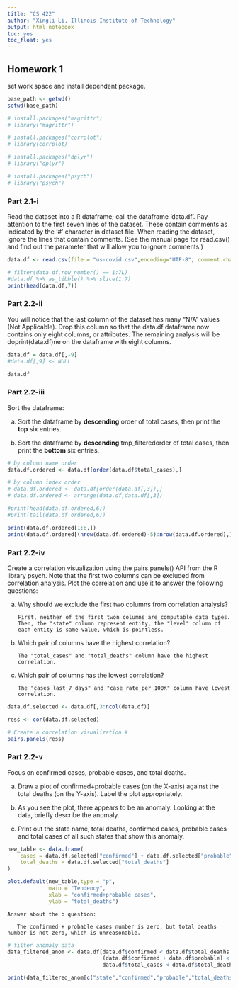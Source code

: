 ```yaml
---
title: "CS 422"
author: "Xingli Li, Illinois Institute of Technology"
output: html_notebook
toc: yes
toc_float: yes
---
```


## Homework 1

set work space and install dependent package.

```r

base_path <- getwd()
setwd(base_path)

# install.packages("magrittr")
# library("magrittr")

# install.packages("corrplot")
# library(corrplot)

# install.packages("dplyr")
# library("dplyr")

# install.packages("psych")
# library("psych")
```

### Part 2.1-i

Read the dataset into a R dataframe; call the dataframe 'data.df'. Pay attention to the first seven lines of the dataset. These contain comments as indicated by the '#' character in dataset file. When reading the dataset, ignore the lines that contain comments. (See the manual page for read.csv() and find out the parameter that will allow you to ignore comments.)

```r

data.df <- read.csv(file = "us-covid.csv",encoding="UTF-8", comment.char = "#")

# filter(data.df,row_number() == 1:7L)
#data.df %>% as_tibble() %>% slice(1:7)
print(head(data.df,7))
```

### Part 2.2-ii

You will notice that the last column of the dataset has many "N/A" values (Not Applicable). Drop this column so that the data.df dataframe now contains only eight columns, or attributes. The remaining analysis will be doprint(data.df)ne on the dataframe with eight columns.

```r

data.df = data.df[,-9]
#data.df[,9] <- NULL

data.df
```

### Part 2.2-iii

Sort the dataframe:

(a) Sort the dataframe by **descending** order of total cases, then print the **top** six entries.

(b) Sort the dataframe by **descending** tmp_filteredorder of total cases, then print the **bottom** six entries.

```r

# by column name order
data.df.ordered <- data.df[order(data.df$total_cases),]

# by column index order
# data.df.ordered <- data.df[order(data.df[,3]),]
# data.df.ordered <- arrange(data.df,data.df[,3])

#print(head(data.df.ordered,6))
#print(tail(data.df.ordered,6))

print(data.df.ordered[1:6,])
print(data.df.ordered[(nrow(data.df.ordered)-5):nrow(data.df.ordered),])
```

### Part 2.2-iv

Create a correlation visualization using the pairs.panels() API from the R library psych. Note that the first two columns can be excluded from correlation analysis. Plot the correlation and use it to answer the following questions:

(a) Why should we exclude the first two columns from correlation analysis?

        First, neither of the first twon columns are computable data types.
        Then, the "state" column represent entity, the "level" column of each entity is same value, which is pointless.

(b) Which pair of columns have the highest correlation?

        The "total_cases" and "total_deaths" column have the highest correlation.

(c) Which pair of columns has the lowest correlation?

        The "cases_last_7_days" and "case_rate_per_100K" column have lowest correlation.

```r

data.df.selected <- data.df[,3:ncol(data.df)]

ress <- cor(data.df.selected)

# Create a correlation visualization.# 
pairs.panels(ress)
```

### Part 2.2-v

Focus on confirmed cases, probable cases, and total deaths.

(a) Draw a plot of confirmed+probable cases (on the X-axis) against the total deaths (on the Y-axis). Label the plot appropriately.

(b) As you see the plot, there appears to be an anomaly. Looking at the data, briefly describe the anomaly.

(c) Print out the state name, total deaths, confirmed cases, probable cases and total cases of all such states that show this anomaly.

```r

new_table <- data.frame(
    cases = data.df.selected["confirmed"] + data.df.selected["probable"],
    total_deaths = data.df.selected["total_deaths"]
)

plot.default(new_table,type = "p",
             main = "Tendency",
             xlab = "confirmed+probable cases",
             ylab = "total_deaths")

```

    Answer about the b question:

       The confirmed + probable cases number is zero, but total deaths number is not zero, which is unreasonable.

```r

# filter anomaly data
data_filtered_anom <- data.df[data.df$confirmed < data.df$total_deaths |
                              (data.df$confirmed + data.df$probable) < data.df$total_deaths |
                              data.df$total_cases < data.df$total_deaths,]

print(data_filtered_anom[c("state","confirmed","probable","total_deaths","total_cases")])

```
